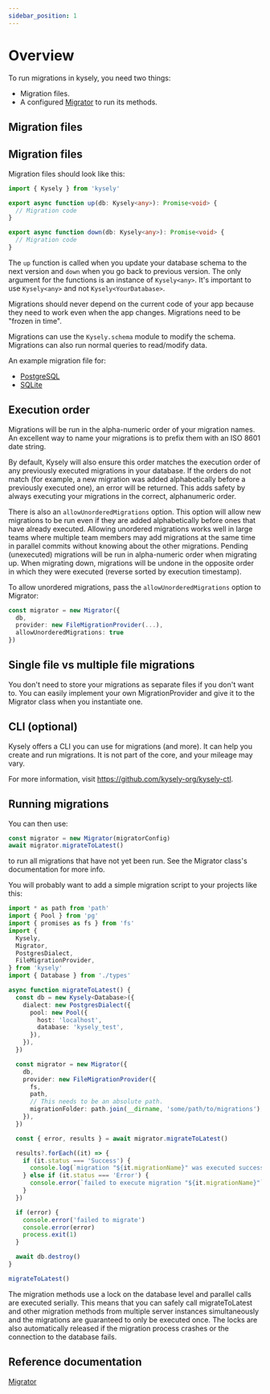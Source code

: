```yaml
---
sidebar_position: 1
---
```


# Overview

To run migrations in kysely, you need two things:
- Migration files.
- A configured [Migrator](https://kysely-org.github.io/kysely-apidoc/classes/Migrator.html) to run its methods.

## Migration files

## Migration files

Migration files should look like this:

```ts
import { Kysely } from 'kysely'

export async function up(db: Kysely<any>): Promise<void> {
  // Migration code
}

export async function down(db: Kysely<any>): Promise<void> {
  // Migration code
}
```

The `up` function is called when you update your database schema to the next version and `down` when you go back to previous version. The only argument for the functions is an instance of `Kysely<any>`. It's important to use `Kysely<any>` and not `Kysely<YourDatabase>`.

Migrations should never depend on the current code of your app because they need to work even when the app changes. Migrations need to be "frozen in time".

Migrations can use the `Kysely.schema` module to modify the schema. Migrations can also run normal queries to read/modify data.

An example migration file for:

- [PostgreSQL](./postgresql-migration.mdx)
- [SQLite](./sqlite-migration.mdx)

## Execution order

Migrations will be run in the alpha-numeric order of your migration names. An excellent way to name your migrations is to prefix them with an ISO 8601 date string.

By default, Kysely will also ensure this order matches the execution order of any previously executed migrations in your database. If the orders do not match (for example, a new migration was added alphabetically before a previously executed one), an error will be returned. This adds safety by always executing your migrations in the correct, alphanumeric order.

There is also an `allowUnorderedMigrations` option. This option will allow new migrations to be run even if they are added alphabetically before ones that have already executed. Allowing unordered migrations works well in large teams where multiple team members may add migrations at the same time in parallel commits without knowing about the other migrations. Pending (unexecuted) migrations will be run in alpha-numeric order when migrating up. When migrating down, migrations will be undone in the opposite order in which they were executed (reverse sorted by execution timestamp).

To allow unordered migrations, pass the `allowUnorderedMigrations` option to Migrator:

```ts
const migrator = new Migrator({
  db,
  provider: new FileMigrationProvider(...),
  allowUnorderedMigrations: true
})
```

## Single file vs multiple file migrations

You don't need to store your migrations as separate files if you don't want to. You can easily implement your own MigrationProvider and give it to the Migrator class when you instantiate one.

## CLI (optional)

Kysely offers a CLI you can use for migrations (and more). It can help you create and run migrations.
It is not part of the core, and your mileage may vary.

For more information, visit https://github.com/kysely-org/kysely-ctl.

## Running migrations

You can then use:

```ts
const migrator = new Migrator(migratorConfig)
await migrator.migrateToLatest()
```

to run all migrations that have not yet been run. See the Migrator class's documentation for more info.

You will probably want to add a simple migration script to your projects like this:

```ts
import * as path from 'path'
import { Pool } from 'pg'
import { promises as fs } from 'fs'
import {
  Kysely,
  Migrator,
  PostgresDialect,
  FileMigrationProvider,
} from 'kysely'
import { Database } from './types'

async function migrateToLatest() {
  const db = new Kysely<Database>({
    dialect: new PostgresDialect({
      pool: new Pool({
        host: 'localhost',
        database: 'kysely_test',
      }),
    }),
  })

  const migrator = new Migrator({
    db,
    provider: new FileMigrationProvider({
      fs,
      path,
      // This needs to be an absolute path.
      migrationFolder: path.join(__dirname, 'some/path/to/migrations'),
    }),
  })

  const { error, results } = await migrator.migrateToLatest()

  results?.forEach((it) => {
    if (it.status === 'Success') {
      console.log(`migration "${it.migrationName}" was executed successfully`)
    } else if (it.status === 'Error') {
      console.error(`failed to execute migration "${it.migrationName}"`)
    }
  })

  if (error) {
    console.error('failed to migrate')
    console.error(error)
    process.exit(1)
  }

  await db.destroy()
}

migrateToLatest()
```

The migration methods use a lock on the database level and parallel calls are executed serially. This means that you can safely call migrateToLatest and other migration methods from multiple server instances simultaneously and the migrations are guaranteed to only be executed once. The locks are also automatically released if the migration process crashes or the connection to the database fails.

## Reference documentation

[Migrator](https://kysely-org.github.io/kysely-apidoc/classes/Migrator.html)
